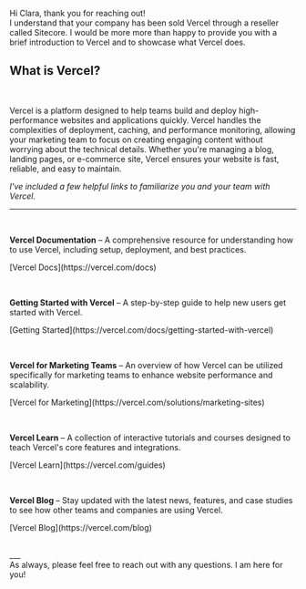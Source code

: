 Hi Clara, thank you for reaching out!
<br/>
I understand that your company has been sold Vercel through a reseller called Sitecore. I would be more more than happy to provide you with a brief introduction to Vercel and to showcase what Vercel does. 
<br/>

<h2 className="font-bold text-xl">What is Vercel?</h2>
<br/>

Vercel is a platform designed to help teams build and deploy high-performance websites and applications quickly. Vercel handles the complexities of deployment, caching, and performance monitoring, allowing your marketing team to focus on creating engaging content without worrying about the technical details. Whether you're managing a blog, landing pages, or e-commerce site, Vercel ensures your website is fast, reliable, and easy to maintain.
<br/>

*I've included a few helpful links to familiarize you and your team with Vercel.*
<br/>
___


<br/>

**Vercel Documentation** – A comprehensive resource for understanding how to use Vercel, including setup, deployment, and best practices.

<p className="text-blue-700">[Vercel Docs](https://vercel.com/docs)</p>
<br/>

**Getting Started with Vercel** – A step-by-step guide to help new users get started with Vercel.

<p className="text-blue-700">[Getting Started](https://vercel.com/docs/getting-started-with-vercel)</p>
<br/>

**Vercel for Marketing Teams** – An overview of how Vercel can be utilized specifically for marketing teams to enhance website performance and scalability.

<p className="text-blue-700">[Vercel for Marketing](https://vercel.com/solutions/marketing-sites)</p>
<br/>

**Vercel Learn** – A collection of interactive tutorials and courses designed to teach Vercel's core features and integrations.

<p className="text-blue-700">[Vercel Learn](https://vercel.com/guides)</p>
<br/>

**Vercel Blog** – Stay updated with the latest news, features, and case studies to see how other teams and companies are using Vercel.

<p className="text-blue-700">[Vercel Blog](https://vercel.com/blog)</p>
<br/>
___
<br/>
As always, please feel free to reach out with any questions. I am here for you!
